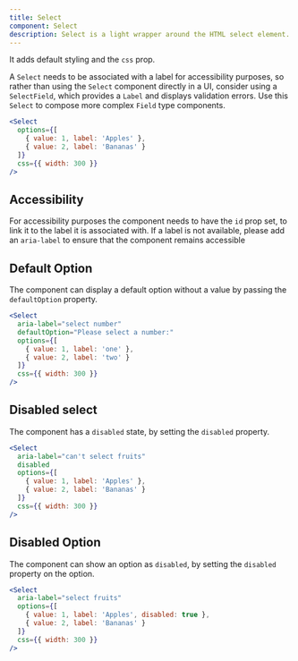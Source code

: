 ```yaml
---
title: Select
component: Select
description: Select is a light wrapper around the HTML select element.
---
```


It adds default styling and the `css` prop.

A `Select` needs to be associated with a label for accessibility purposes, so rather than using the `Select` component directly in a UI, consider using a `SelectField`, which provides a `Label` and displays validation errors. Use this `Select` to compose more complex `Field` type components.

```jsx preview center
<Select
  options={[
    { value: 1, label: 'Apples' },
    { value: 2, label: 'Bananas' }
  ]}
  css={{ width: 300 }}
/>
```

## Accessibility

For accessibility purposes the component needs to have the `id` prop set, to link it to the label it is associated with. If a label is not available, please add an `aria-label` to ensure that the component remains accessible

## Default Option

The component can display a default option without a value by passing the `defaultOption` property.

```jsx preview center
<Select
  aria-label="select number"
  defaultOption="Please select a number:"
  options={[
    { value: 1, label: 'one' },
    { value: 2, label: 'two' }
  ]}
  css={{ width: 300 }}
/>
```

## Disabled select

The component has a `disabled` state, by setting the `disabled` property.

```jsx preview center
<Select
  aria-label="can't select fruits"
  disabled
  options={[
    { value: 1, label: 'Apples' },
    { value: 2, label: 'Bananas' }
  ]}
  css={{ width: 300 }}
/>
```

## Disabled Option

The component can show an option as `disabled`, by setting the `disabled` property on the option.

```jsx preview center
<Select
  aria-label="select fruits"
  options={[
    { value: 1, label: 'Apples', disabled: true },
    { value: 2, label: 'Bananas' }
  ]}
  css={{ width: 300 }}
/>
```
